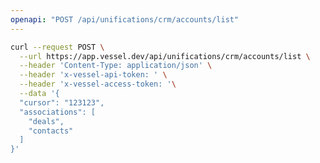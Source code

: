 ```yaml
---
openapi: "POST /api/unifications/crm/accounts/list"
---
```


<RequestExample>

```bash Request
curl --request POST \
  --url https://app.vessel.dev/api/unifications/crm/accounts/list \
  --header 'Content-Type: application/json' \
  --header 'x-vessel-api-token: ' \
  --header 'x-vessel-access-token: '\
  --data '{
  "cursor": "123123",
  "associations": [
    "deals",
    "contacts"
  ]
}'
```

</RequestExample>
